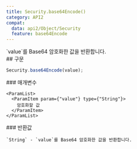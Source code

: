```yaml
---
title: Security.base64Encode()
category: API2
compat:
  data: api2/Object/Security
  feature: base64Encode
---
```


<Section>
  `value`를 Base64 암호화한 값을 반환합니다.
</Section>
<Section>
  ## 구문

  ~~~js
  Security.base64Encode(value);
  ~~~

  <Section>
    ### 매개변수

    <ParamList>
      <ParamItem param={"value"} type={"String"}>
        암호화할 값
      </ParamItem>
    </ParamList>
  </Section>
  <Section>
    ### 반환값

    `String` - `value`를 Base64 암호화한 값을 반환합니다.
  </Section>
</Section>